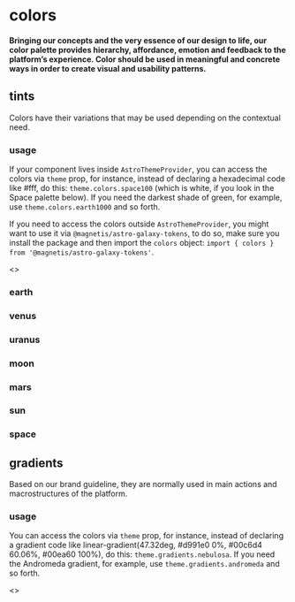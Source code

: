 
<Meta title="colors" />

# colors

#### Bringing our concepts and the very essence of our design to life, our color palette provides hierarchy, affordance, emotion and feedback to the platform’s experience. Color should be used in meaningful and concrete ways in order to create visual and usability patterns.

## tints

Colors have their variations that may be used depending on the contextual need.

### usage

If your component lives inside `AstroThemeProvider`, you can access the colors via `theme` prop, for instance, instead of declaring a hexadecimal code like #fff, do this: `theme.colors.space100` (which is white, if you look in the Space palette below). If you need the darkest shade of green, for example, use `theme.colors.earth1000` and so forth.

If you need to access the colors outside `AstroThemeProvider`, you might want to use it via `@magnetis/astro-galaxy-tokens`, to do so, make sure you install the package and then import the `colors` object: `import { colors } from '@magnetis/astro-galaxy-tokens'`.

<Story name="tints">
  <>
    <h3>earth</h3>
    <ColorPalette family="earth" lightTextStart={500} />
    <h3>venus</h3>
    <ColorPalette family="venus" lightTextStart={400} />
    <h3>uranus</h3>
    <ColorPalette family="uranus" lightTextStart={400} />
    <h3>moon</h3>
    <ColorPalette family="moon" lightTextStart={400} />
    <h3>mars</h3>
    <ColorPalette family="mars" lightTextStart={400} />
    <h3>sun</h3>
    <ColorPalette family="sun" lightTextStart={600} />
    <h3>space</h3>
    <ColorPalette family="space" lightTextStart={500} />
  </>
</Story>

## gradients

Based on our brand guideline, they are normally used in main actions and macrostructures of the platform.

### usage

You can access the colors via `theme` prop, for instance, instead of declaring a gradient code like linear-gradient(47.32deg, #d991e0 0%, #00c6d4 60.06%, #00ea60 100%), do this: `theme.gradients.nebulosa`. If you need the Andromeda gradient, for example, use `theme.gradients.andromeda` and so forth.

<Story name="gradients">
  <>
    <GradientCollection>
      <GradientSwatch gradient="nebulosa" />
      <GradientSwatch gradient="andromeda" />
      <GradientSwatch gradient="sombrero" />
      <GradientSwatch gradient="milkyway" />
      <GradientSwatch gradient="hoag" darkText />
      <GradientSwatch gradient="centaurus" />
      <GradientSwatch gradient="whirlpool" />
      <GradientSwatch gradient="cartwheel" />
      <GradientSwatch gradient="blackhole" />
      <GradientSwatch gradient="mayall" />
      <GradientSwatch gradient="pinwheel" />
    </GradientCollection>
  </>
</Story>
